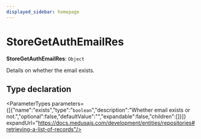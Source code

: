```yaml
---
displayed_sidebar: homepage
---
```



# StoreGetAuthEmailRes

 **StoreGetAuthEmailRes**: `Object`

Details on whether the email exists.

## Type declaration

<ParameterTypes parameters={[{"name":"exists","type":"`boolean`","description":"Whether email exists or not.","optional":false,"defaultValue":"","expandable":false,"children":[]}]} expandUrl="https://docs.medusajs.com/development/entities/repositories#retrieving-a-list-of-records"/>
